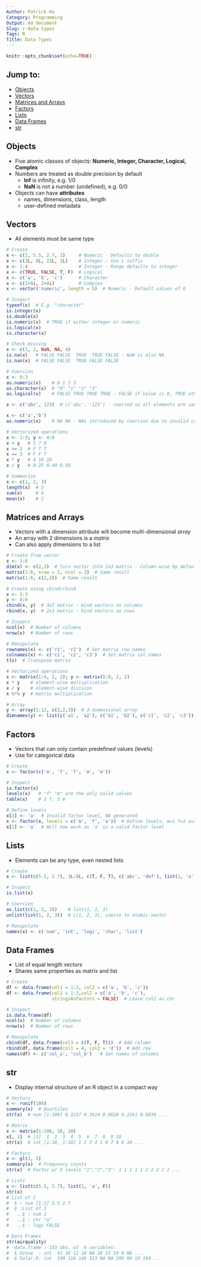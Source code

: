 ```yaml
---
Author: Patrick Ho
Category: Programming
Output: md_document
Slug: r-data-types
Tags: R
Title: Data Types
---
```


```r
knitr::opts_chunk$set(echo=TRUE)
```

## Jump to:
- [Objects](#objects)
- [Vectors](#vectors)
- [Matrices and Arrays](#matrices_arrays)
- [Factors](#factors)
- [Lists](#lists)
- [Data Frames](#data_frames)
- [str](#str)

## Objects {#objects}
- Five atomic classes of objects: **Numeric, Integer, Character, Logical, Complex**
- Numbers are treated as double precision by default
    - **Inf** is infinity, e.g. 1/0
    - **NaN** is not a number (undefined), e.g. 0/0
- Objects can have **attributes**
    - names, dimensions, class, length
    - user-defined metadata

## Vectors {#vectors}
- All elements must be same type

```r
# Create
x <- c(1, 5.5, 2.7, 3)     # Numeric - Defaults to double
x <- c(3L, 8L, 22L, 2L)    # Integer - Use L suffix
x <- 1:4                   # Integer - Range defaults to integer
x <- c(TRUE, FALSE, T, F)  # Logical
x <- c('a', 'b', 'c')      # Character
x <- c(1+0i, 2+4i)         # Complex
x <- vector('numeric', length = 5)  # Numeric - Default values of 0

# Inspect
typeof(x)  # E.g. "character"
is.integer(x)
is.double(x)
is.numeric(x)  # TRUE if either integer or numeric
is.logical(x)
is.character(x)

# Check missing
x <- c(1, 2, NaN, NA, 4)
is.na(x)   # FALSE FALSE  TRUE  TRUE FALSE - NaN is also NA
is.nan(x)  # FALSE FALSE  TRUE FALSE FALSE

# Coercion
x <- 0:3
as.numeric(x)    # 0 1 2 3
as.character(x)  # "0" "1" "2" "3"
as.logical(x)    # FALSE TRUE TRUE TRUE - FALSE if value is 0, TRUE otherwise

x <- c('abc', 123)  # c('abc', '123') - coerced so all elements are same type

x <- c('a','b')
as.numeric(x)    # NA NA - NAs introduced by coercion due to invalid conversion

# Vectorized operations
x <- 1:3; y <- 4:6
x + y   # 5 7 9
x >= 2  # F T T
x == 3  # F F T
x * y   # 4 10 18
x / y   # 0.25 0.40 0.50

# Summarise
x <- c(1, 2, 3)
length(x)  # 3
sum(x)     # 6
mean(x)    # 2
```

## Matrices and Arrays {#matrices_arrays}
- Vectors with a dimension attribute will become multi-dimensional *array*
- An array with 2 dimensions is a *matrix*
- Can also apply dimensions to a list

```r
# Create from vector
x <- 1:6
dim(x) <- c(2,3)  # Turn vector into 2x3 matrix - Column-wise by default "top-left then down"
matrix(1:6, nrow = 2, ncol = 3)  # Same result
matrix(1:6, c(2,3))  # Same result

# Create using cbind/rbind
x <- 1:3
y <- 4:6
cbind(x, y)  # 3x2 matrix - bind vectors as columns
rbind(x, y)  # 2x3 matrix - bind vectors as rows

# Inspect
ncol(x)  # Number of columns
nrow(x)  # Number of rows

# Manipulate
rownames(x) <- c('r1', 'r2')  # Set matrix row names
colnames(x) <- c('c1', 'c2', 'c3')  # Set matrix col names
t(x)  # Transpose matrix

# Vectorized operations
x <- matrix(1:4, 2, 2); y <- matrix(5:8, 2, 2)
x * y    # element-wise multiplication
x / y    # element-wise division
x %*% y  # matrix multiplication

# Array
y <- array(1:12, c(2,2,3))  # 3-dimensional array
dimnames(y) <- list(c('a1', 'a2'), c('b1', 'b2'), c('c1', 'c2', 'c3'))  # Set array dimension names
```

## Factors {#factors}
- Vectors that can only contain predefined values (levels)
- Use for categorical data

```r
# Create
x <- factor(c('m', 'f', 'f', 'm', 'm'))

# Inspect
is.factor(x)
levels(x)   # "f" "m" are the only valid values
table(x)    # 2 f, 3 m

# Define levels
x[1] <- 'a'  # Invalid factor level, NA generated
x <- factor(x, levels = c('m', 'f', 'a'))  # Define levels, m=1 f=2 a=3
x[1] <- 'a'  # Will now work as 'a' is a valid factor level
```

## Lists {#lists}
- Elements can be any type, even nested lists

```r
# Create
x <- list(c(5.5, 2.7), 3L:8L, c(T, F, T), c('abc', 'def'), list(1, 'a', F))

# Inspect
is.list(x)

# Coercion
as.list(c(1, 2, 3))    # list(1, 2, 3)
unlist(list(1, 2, 3))  # c(1, 2, 3), coerce to atomic vector

# Manipulate
names(x) <- c('num', 'int', 'logi', 'char', 'list')
```

## Data Frames {#data_frames}
- List of equal length vectors
- Shares same properties as matrix and list

```r
# Create
df <- data.frame(col1 = 1:3, col2 = c('a', 'b', 'c'))
df <- data.frame(col1 = 1:3,col2 = c('a', 'b', 'c'),
                 stringsAsFactors = FALSE)  # Leave col2 as chr

# Inspect
is.data.frame(df)
ncol(x)  # Number of columns
nrow(x)  # Number of rows

# Manipulate
cbind(df, data.frame(col3 = c(T, F, T)))  # Add column
rbind(df, data.frame(col1 = 4, col2 = 'd'))  # Add row
names(df) <- c('col_a', 'col_b')   # Set names of columns
```

## str {#str}
- Display internal structure of an R object in a compact way

```r
# Vectors
x <- runif(100)
summary(x)  # Quartiles
str(x)  # num [1:100] 0.3257 0.3514 0.0628 0.2261 0.0838 ...

# Matrix
x <- matrix(1:100, 10, 10)
x[, 1]  # [1]  1  2  3  4  5  6  7  8  9 10
str(x)  # int [1:10, 1:10] 1 2 3 4 5 6 7 8 9 10 ...

# Factors
x <- gl(3, 5)
summary(x)  # Frequency counts
str(x)  # Factor w/ 3 levels "1","2","3": 1 1 1 1 1 2 2 2 2 2 ...

# Lists
x <- list(c(5.5, 2.7), list(1, 'a', F))
str(x)
# List of 2
#  $ : num [1:2] 5.5 2.7
#  $ :List of 3
#   ..$ : num 1
#   ..$ : chr "a"
#   ..$ : logi FALSE

# Data Frames
str(airquality)
# 'data.frame':	153 obs. of  6 variables:
#  $ Ozone  : int  41 36 12 18 NA 28 23 19 8 NA ...
#  $ Solar.R: int  190 118 149 313 NA NA 299 99 19 194 ...
```
